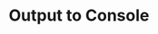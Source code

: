 ---
id: "js_easy_mc_003"
questionType: "MULTIPLE_CHOICE"
title: "Output to Console"
description: "Which method is used to print messages to the browser console?"
difficulty: "EASY"
category: "JavaScript"
options:
  - "print()"
  - "console.log()"
  - "echo()"
  - "write()"
correctAnswer: 1
---